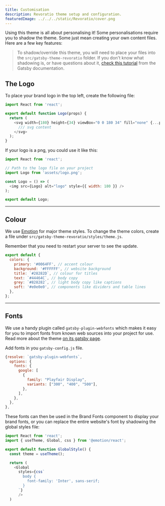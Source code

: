 ```yaml
---
title: Customisation
description: Revoratio theme setup and configuration.
featuredImage: ../../../static/Revoratio/cover.png
---
```


Using this theme is all about personalising it! Some personalisations require you to shadow the theme. Some just mean creating your own content files. Here are a few key features: 

> To shadow/override this theme, you will need to place your files into the `src/gatsby-theme-revoratio` folder. If you don't know what shadowing is, or have questions about it, [check this tutorial](https://www.gatsbyjs.com/docs/themes/shadowing/) from the Gatsby documentation.

## The Logo

To place your brand logo in the top left, create the following file:

```js title=src/gatsby-theme-revoratio/components/Logo.js
import React from 'react';

export default function Logo(props) {
  return (
    <svg width={180} height={34} viewBox="0 0 180 34" fill="none" {...props}>
      /// svg content
    </svg>
  );
}
```

If your logo is a png, you could use it like this:

```js title=src/gatsby-theme-revoratio/components/Logo.js
import React from 'react';

// Path to the logo file on your project
import Logo from 'assets/logo.png';

const Logo = () => (
  <img src={Logo} alt="logo" style={{ width: 180 }} />
);

export default Logo;
```

---

## Colour

We use [Emotion](https://emotion.sh/docs/theming) for major theme styles. To change the theme colors, create a file under `src/gatsby-theme-revoratio/styles/theme.js`.

Remember that you need to restart your server to see the update.

```js title=src/gatsby-theme-revoratio/styles/theme.js
export default {
  colors: {
    primary: '#0064FF', // accent colour
    background: '#FFFFFF', // website background
    title: `#28282D`, // colour for titles
    text: `#44464C`, // body copy
    grey: `#828282`, // light body copy like captions
    soft: '#e0e0e0', // components like dividers and table lines
  },
};
```

---

## Fonts

We use a handy plugin called `gatsby-plugin-webfonts` which makes it easy for you to import fonts from known web sources into your project for use. Read more about the theme [on its gatsby page](https://www.gatsbyjs.com/plugins/gatsby-plugin-webfonts/).

Add fonts in you `gatsby-config.js` file.

```js title=gatsby-config.js
{resolve: `gatsby-plugin-webfonts`,
  options: {
    fonts: {
      google: [
        {
          family: "Playfair Display",
          variants: ["300", "400", "500"],
        },
      ],
    },
  },
},
```

These fonts can then be used in the Brand Fonts component to display your brand fonts, or you can replace the entire website's font by shadowing the global styles file:

```js title=src/gatsby-theme-revoratio/styles/global.js
import React from 'react';
import { useTheme, Global, css } from '@emotion/react';

export default function GlobalStyle() {
  const theme = useTheme();

  return (
    <Global
      styles={css`
        body {
          font-family: 'Inter', sans-serif;
        }
      `}
      />
  )
```